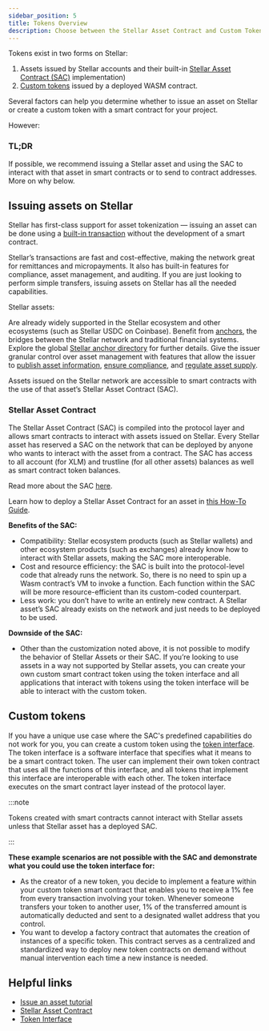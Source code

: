 ```yaml
---
sidebar_position: 5
title: Tokens Overview
description: Choose between the Stellar Asset Contract and Custom Tokens
---
```


Tokens exist in two forms on Stellar:
1. Assets issued by Stellar accounts and their built-in [Stellar Asset Contract (SAC)](./stellar-asset-contract.mdx) implementation)
2. [Custom tokens](./token-interface.mdx) issued by a deployed WASM contract.

Several factors can help you determine whether to issue an asset on Stellar or create a custom token with a smart contract for your project.

However:

### TL;DR

If possible, we recommend issuing a Stellar asset and using the SAC to interact with that asset in smart contracts or to send to contract addresses. More on why below.

## Issuing assets on Stellar

Stellar has first-class support for asset tokenization — issuing an asset can be done using a [built-in transaction](https://developers.stellar.org/docs) without the development of a smart contract.

Stellar’s transactions are fast and cost-effective, making the network great for remittances and micropayments. It also has built-in features for compliance, asset management, and auditing. If you are just looking to perform simple transfers, issuing assets on Stellar has all the needed capabilities.

Stellar assets:

Are already widely supported in the Stellar ecosystem and other ecosystems (such as Stellar USDC on Coinbase). Benefit from [anchors](../../learn/encyclopedia/anchors.mdx), the bridges between the Stellar network and traditional financial systems. Explore the global [Stellar anchor directory](https://anchors.stellar.org/) for further details. Give the issuer granular control over asset management with features that allow the issuer to [publish asset information](../../issuing-assets/publishing-asset-info.mdx), [ensure compliance](../../issuing-assets/anatomy-of-an-asset.mdx#compliance), and [regulate asset supply](../../issuing-assets/control-asset-access.mdx#limiting-the-supply-of-an-asset).

Assets issued on the Stellar network are accessible to smart contracts with the use of that asset’s Stellar Asset Contract (SAC).

### Stellar Asset Contract

The Stellar Asset Contract (SAC) is compiled into the protocol layer and allows smart contracts to interact with assets issued on Stellar. Every Stellar asset has reserved a SAC on the network that can be deployed by anyone who wants to interact with the asset from a contract. The SAC has access to all account (for XLM) and trustline (for all other assets) balances as well as smart contract token balances.

Read more about the SAC [here](./stellar-asset-contract.mdx).

Learn how to deploy a Stellar Asset Contract for an asset in [this How-To Guide](../../smart-contracts/guides/cli/deploy-stellar-asset-contract.mdx).

**Benefits of the SAC:**

- Compatibility: Stellar ecosystem products (such as Stellar wallets) and other ecosystem products (such as exchanges) already know how to interact with Stellar assets, making the SAC more interoperable.
- Cost and resource efficiency: the SAC is built into the protocol-level code that already runs the network. So, there is no need to spin up a Wasm contract’s VM to invoke a function. Each function within the SAC will be more resource-efficient than its custom-coded counterpart.
- Less work: you don’t have to write an entirely new contract. A Stellar asset’s SAC already exists on the network and just needs to be deployed to be used.

**Downside of the SAC:**

- Other than the customization noted above, it is not possible to modify the behavior of Stellar Assets or their SAC. If you’re looking to use assets in a way not supported by Stellar assets, you can create your own custom smart contract token using the token interface and all applications that interact with tokens using the token interface will be able to interact with the custom token.

## Custom tokens

If you have a unique use case where the SAC's predefined capabilities do not work for you, you can create a custom token using the [token interface](./token-interface.mdx). The token interface is a software interface that specifies what it means to be a smart contract token. The user can implement their own token contract that uses all the functions of this interface, and all tokens that implement this interface are interoperable with each other. The token interface executes on the smart contract layer instead of the protocol layer.

:::note

Tokens created with smart contracts cannot interact with Stellar assets unless that Stellar asset has a deployed SAC.

:::

**These example scenarios are not possible with the SAC and demonstrate what you could use the token interface for:**

- As the creator of a new token, you decide to implement a feature within your custom token smart contract that enables you to receive a 1% fee from every transaction involving your token. Whenever someone transfers your token to another user, 1% of the transferred amount is automatically deducted and sent to a designated wallet address that you control.
- You want to develop a factory contract that automates the creation of instances of a specific token. This contract serves as a centralized and standardized way to deploy new token contracts on demand without manual intervention each time a new instance is needed.

## Helpful links

- [Issue an asset tutorial](../../issuing-assets/how-to-issue-an-asset.mdx)
- [Stellar Asset Contract](./stellar-asset-contract.mdx)
- [Token Interface](./token-interface.mdx)
